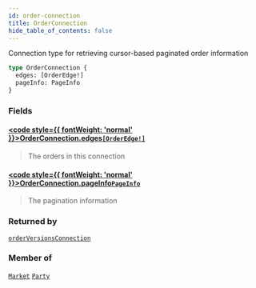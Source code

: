```yaml
---
id: order-connection
title: OrderConnection
hide_table_of_contents: false
---
```








Connection type for retrieving cursor-based paginated order information

```graphql
type OrderConnection {
  edges: [OrderEdge!]
  pageInfo: PageInfo
}
```


### Fields

#### [<code style={{ fontWeight: 'normal' }}>OrderConnection.<b>edges</b></code>](#)<Bullet />[`[OrderEdge!]`](/testnet/api/graphql/objects/order-edge) <Badge class="secondary" text="list"/> <Badge class="secondary" text="object"/>
> The orders in this connection
> 

#### [<code style={{ fontWeight: 'normal' }}>OrderConnection.<b>pageInfo</b></code>](#)<Bullet />[`PageInfo`](/testnet/api/graphql/objects/page-info) <Badge class="secondary" text="object"/>
> The pagination information
> 



### Returned by

[`orderVersionsConnection`](/testnet/api/graphql/queries/order-versions-connection)  <Badge class="secondary" text="query"/>

### Member of

[`Market`](/testnet/api/graphql/objects/market)  <Badge class="secondary" text="object"/><Bullet />[`Party`](/testnet/api/graphql/objects/party)  <Badge class="secondary" text="object"/>



